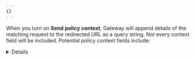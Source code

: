 ```yaml
---
{}
---
```



When you turn on **Send policy context**, Gateway will append details of the matching request to the redirected URL as a query string. Not every context field will be included. Potential policy context fields include:

<Details header="Policy context fields">

| Field                 | Definition                                                                                                    | Example                                                                  |
| --------------------- | ------------------------------------------------------------------------------------------------------------- | ------------------------------------------------------------------------ |
| User email            | Email of the user that made the query.                                                                        | `&cf_user_email=user@example.com`                                        |
| Site URL              | Full URL of the original HTTP request or domain name in DNS query.                                            | `&cf_site_uri=https%3A%2F%2Fmalware.testcategory.com%2F`                 |
| URL category          | [Domain categories](/cloudflare-one/policies/gateway/domain-categories/) of the URL to be redirected.         | `&cf_request_categories=New%20Domains,Newly%20Seen%20Domains`            |
| Original HTTP referer | For HTTP traffic, the original HTTP referer header of the HTTP request.                                       | `&cf_referer=https%3A%2F%2Fexample.com%2F`                               |
| Rule ID               | ID of the Gateway policy that matched the request.                                                            | `&cf_rule_id=6d48997c-a1ec-4b16-b42e-d43ab4d071d1`                       |
| Source IP             | Source IP address of the device that matched the policy.                                                      | `&cf_source_ip=203.0.113.5`                                              |
| Device ID             | UUID of the device that matched the policy.                                                                   | `&cf_device_id=6d48997c-a1ec-4b16-b42e-d43ab4d071d1`                     |
| Application names     | Name of the application the redirected domain corresponds to, if any.                                         | `&cf_application_name=Salesforce`                                        |
| Filter                | The traffic type filter that triggered the block.                                                             | `&cf_filter=http`, `&cf_filter=dns`, `&cf_filter=av`, or `&cf_filter=l4` |
| Account ID            | [Cloudflare account ID](/fundamentals/setup/find-account-and-zone-ids/) of the associated Zero Trust account. | `&cf_account_id=d57c3de47a013c03ca7e237dd3e61d7d`                        |
| Query ID              | ID of the DNS query for which the redirect took effect.                                                       | `&cf_query_id=f8dc6fd3-a7a5-44dd-8b77-08430bb4fac3`                      |
| Connection ID         | ID of the proxy connection for which the redirect took effect.                                                | `&cf_connection_id=f8dc6fd3-a7a5-44dd-8b77-08430bb4fac3`                 |
| Request ID            | ID of the HTTP request for which the redirect took effect.                                                    | `&cf_request_id=f8dc6fd3-a7a5-44dd-8b77-08430bb4fac3`                    |

</Details>
